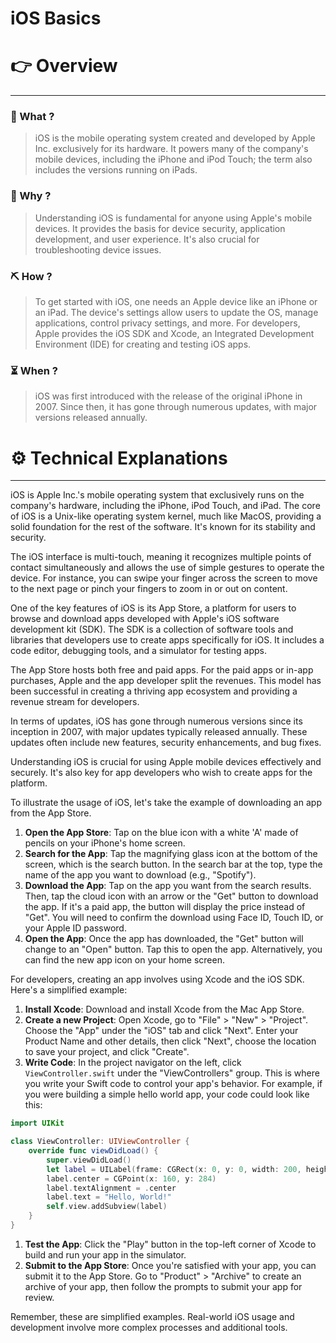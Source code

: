 # iOS Basics


# 👉 Overview

---

### 👀 What ?

> iOS is the mobile operating system created and developed by Apple Inc. exclusively for its hardware. It powers many of the company's mobile devices, including the iPhone and iPod Touch; the term also includes the versions running on iPads.
> 

### 🧐 Why ?

> Understanding iOS is fundamental for anyone using Apple's mobile devices. It provides the basis for device security, application development, and user experience. It's also crucial for troubleshooting device issues.
> 

### ⛏️ How ?

> To get started with iOS, one needs an Apple device like an iPhone or an iPad. The device's settings allow users to update the OS, manage applications, control privacy settings, and more. For developers, Apple provides the iOS SDK and Xcode, an Integrated Development Environment (IDE) for creating and testing iOS apps.
> 

### ⏳ When ?

> iOS was first introduced with the release of the original iPhone in 2007. Since then, it has gone through numerous updates, with major versions released annually.
> 

# ⚙️ Technical Explanations

---

iOS is Apple Inc.'s mobile operating system that exclusively runs on the company's hardware, including the iPhone, iPod Touch, and iPad. The core of iOS is a Unix-like operating system kernel, much like MacOS, providing a solid foundation for the rest of the software. It's known for its stability and security.

The iOS interface is multi-touch, meaning it recognizes multiple points of contact simultaneously and allows the use of simple gestures to operate the device. For instance, you can swipe your finger across the screen to move to the next page or pinch your fingers to zoom in or out on content.

One of the key features of iOS is its App Store, a platform for users to browse and download apps developed with Apple's iOS software development kit (SDK). The SDK is a collection of software tools and libraries that developers use to create apps specifically for iOS. It includes a code editor, debugging tools, and a simulator for testing apps.

The App Store hosts both free and paid apps. For the paid apps or in-app purchases, Apple and the app developer split the revenues. This model has been successful in creating a thriving app ecosystem and providing a revenue stream for developers.

In terms of updates, iOS has gone through numerous versions since its inception in 2007, with major updates typically released annually. These updates often include new features, security enhancements, and bug fixes.

Understanding iOS is crucial for using Apple mobile devices effectively and securely. It's also key for app developers who wish to create apps for the platform.

To illustrate the usage of iOS, let's take the example of downloading an app from the App Store.

1. **Open the App Store**: Tap on the blue icon with a white 'A' made of pencils on your iPhone's home screen.
2. **Search for the App**: Tap the magnifying glass icon at the bottom of the screen, which is the search button. In the search bar at the top, type the name of the app you want to download (e.g., "Spotify").
3. **Download the App**: Tap on the app you want from the search results. Then, tap the cloud icon with an arrow or the "Get" button to download the app. If it's a paid app, the button will display the price instead of "Get". You will need to confirm the download using Face ID, Touch ID, or your Apple ID password.
4. **Open the App**: Once the app has downloaded, the "Get" button will change to an "Open" button. Tap this to open the app. Alternatively, you can find the new app icon on your home screen.

For developers, creating an app involves using Xcode and the iOS SDK. Here's a simplified example:

1. **Install Xcode**: Download and install Xcode from the Mac App Store.
2. **Create a new Project**: Open Xcode, go to "File" > "New" > "Project". Choose the "App" under the "iOS" tab and click "Next". Enter your Product Name and other details, then click "Next", choose the location to save your project, and click "Create".
3. **Write Code**: In the project navigator on the left, click `ViewController.swift` under the "ViewControllers" group. This is where you write your Swift code to control your app's behavior. For example, if you were building a simple hello world app, your code could look like this:

```swift
import UIKit

class ViewController: UIViewController {
    override func viewDidLoad() {
        super.viewDidLoad()
        let label = UILabel(frame: CGRect(x: 0, y: 0, width: 200, height: 21))
        label.center = CGPoint(x: 160, y: 284)
        label.textAlignment = .center
        label.text = "Hello, World!"
        self.view.addSubview(label)
    }
}

```

1. **Test the App**: Click the "Play" button in the top-left corner of Xcode to build and run your app in the simulator.
2. **Submit to the App Store**: Once you're satisfied with your app, you can submit it to the App Store. Go to "Product" > "Archive" to create an archive of your app, then follow the prompts to submit your app for review.

Remember, these are simplified examples. Real-world iOS usage and development involve more complex processes and additional tools.

